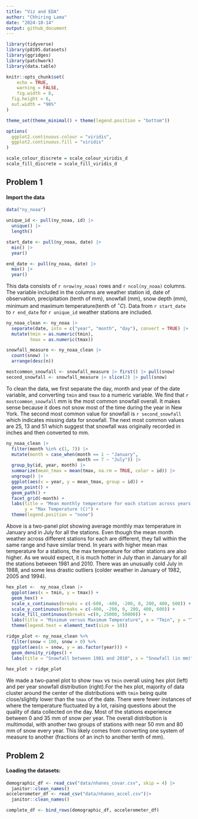 ```yaml
---
title: "Viz and EDA"
author: "Chhiring Lama"
date: "2024-10-14"
output: github_document
---
```


```r
library(tidyverse)
library(p8105.datasets)
library(ggridges)
library(patchwork)
library(data.table)

knitr::opts_chunk$set(
	echo = TRUE,
	warning = FALSE,
	fig.width = 8, 
  fig.height = 6,
  out.width = "90%"
)

theme_set(theme_minimal() + theme(legend.position = "bottom"))

options(
  ggplot2.continuous.colour = "viridis",
  ggplot2.continuous.fill = "viridis"
)

scale_colour_discrete = scale_colour_viridis_d
scale_fill_discrete = scale_fill_viridis_d
```

## Problem 1

#### Import the data
```r
data("ny_noaa")
```

```r
unique_id <- pull(ny_noaa, id) |> 
  unique() |> 
  length()

start_date <- pull(ny_noaa, date) |> 
  min() |> 
  year()

end_date <- pull(ny_noaa, date) |> 
  max() |> 
  year()
```
  This data consists of `r nrow(ny_noaa)` rows and `r ncol(ny_noaa)` columns. The variable included in the columns are weather station id, date of observation, precipitation (tenth of mm), snowfall (mm), snow depth (mm), minimum and maximum temperature(tenth of $^{\circ}C$). Data from `r start_date` to `r end_date` for `r unique_id` weather stations are included. 
  
```r
ny_noaa_clean <- ny_noaa |> 
  separate(date, into = c("year", "month", "day"), convert = TRUE) |>  
  mutate(tmin = as.numeric(tmin), 
         tmax = as.numeric(tmax))

snowfall_measure <- ny_noaa_clean |> 
  count(snow) |> 
  arrange(desc(n))

mostcommon_snowfall <- snowfall_measure |> first() |> pull(snow)
second_snowfall <- snowfall_measure |> slice(2) |> pull(snow)
```
  To clean the data, we first separate the day, month and year of the date variable, and converting `tmin` and `tmax` to a numeric variable. We find that `r mostcommon_snowfall` mm is the most common snowfall overall. It makes sense because it does not snow most of the time during the year in New York. The second most common value for snowfall is `r second_snowfall` which indicates missing data for snowfall. The next most common values are 25, 13 and 51 which suggest that snowfall was originally recorded in inches and then converted to mm. 

```r
ny_noaa_clean |> 
  filter(month %in% c(1, 7)) |> 
  mutate(month = case_when(month == 1 ~ "January", 
                           month == 7 ~ "July")) |> 
  group_by(id, year, month) |> 
  summarize(mean_tmax = mean(tmax, na.rm = TRUE, color = id)) |>
  ungroup() |> 
  ggplot(aes(x = year, y = mean_tmax, group = id)) +
  geom_point() +
  geom_path() +
  facet_grid(~month) +
  labs(title = "Mean monthly temperature for each station across years for January and July", 
       y = "Max Temperature (C)") +
  theme(legend.position = "none")
```
  Above is a two-panel plot showing average monthly max temperature in January and in July for all the stations. Even though the mean month weather across different stations for each are different, they fall within the same range and have similar trend. In years with higher mean max temperature for a stations, the max temperature for other stations are also higher. As we would expect, it is much hotter in July than in January for all the stations between 1981 and 2010. There was an unusually cold July in 1988, and some less drastic outliers (colder weather in January of 1982, 2005 and 1994). 

```r
hex_plot <-  ny_noaa_clean |> 
  ggplot(aes(x = tmin, y = tmax)) + 
  geom_hex() +
  scale_x_continuous(breaks = c(-600, -400, -200, 0, 200, 400, 600)) +
  scale_y_continuous(breaks = c(-400, -200, 0, 200, 400, 600)) +
  scale_fill_continuous(breaks =c(0, 25000, 50000)) +
  labs(title = "Minimum versus Maximum Temperature", x = "Tmin", y = "Tmax") +
  theme(legend.text = element_text(size = 10))

ridge_plot <- ny_noaa_clean %>% 
  filter(snow < 100, snow > 0) %>%
  ggplot(aes(x = snow, y = as.factor(year))) + 
  geom_density_ridges() +
  labs(title = "Snowfall between 1981 and 2010", x = "Snowfall (in mm)", y = "Year")
  
hex_plot + ridge_plot
```
  We made a two-panel plot to show `tmax` vs `tmin` overall using hex plot (left) and per year snowfall distribution (right).For the hex plot, majority of data cluster around the center of the distributions with `tmin` being quite close/slightly lower than the `tmax` of the date. There were fewer instances of where the temperature fluctuated by a lot, raising questions about the quality of data collected on the day. Most of the stations experience between 0 and 35 mm of snow per year. The overall distribution is multimodal, with another two groups of stations with near 50 mm and 80 mm of snow every year. This likely comes from converting one system of measure to another (fractions of an inch to another tenth of mm). 

## Problem 2

#### Loading the datasets:
```r
demographic_df <- read_csv("data/nhanes_covar.csv", skip = 4) |> 
  janitor::clean_names()
accelerometer_df <- read_csv("data/nhanes_accel.csv")|> 
  janitor::clean_names()

complete_df <- bind_rows(demographic_df, accelerometer_df)
```


